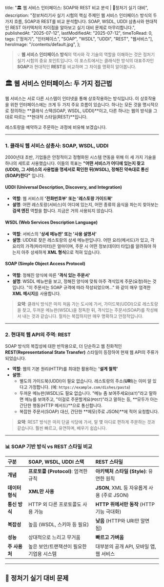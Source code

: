
  title: "🏛️ 웹 서비스 인터페이스: SOAP와 REST 비교 분석 | 🚀정처기 실기 대비",
  description:
    "정보처리기사 실기 시험의 핵심 주제인 웹 서비스 인터페이스 방식의 두 가지 흐름, SOAP과 REST를 비교 분석합니다. SOAP, WSDL, UDDI 삼총사와 현대적인 REST 아키텍처의 차이점을 알아보고 실기 대비 문제로 마무리합니다.",
  publishedAt: "2025-07-12",
  lastModifiedAt: "2025-07-12",
  timeToRead: 0,
  tags: ["정처기", "인터페이스", "SOAP", "WSDL", "UDDI", "REST", "웹서비스"],
  heroImage: "/contents/default.jpg",
};

> 💡 **웹 서비스 인터페이스 방식**의 역사와 각 기술의 역할을 이해하는 것은 정처기 실기 시험의 중요 포인트입니다. 이 포스트에서는 클래식한 방식의 대표주자인 **SOAP**과 현대적인 **REST**를 비교하며 그 차이를 명확히 알아봅니다.

## 🏛️ 웹 서비스 인터페이스: 두 가지 접근법

웹 서비스는 서로 다른 시스템이 인터넷을 통해 상호작용하는 방식입니다. 이 상호작용을 위한 인터페이스에는 크게 두 가지 주요 흐름이 있습니다. 하나는 모든 것을 명시적으로 정의하는 **클래식 스택(SOAP, WSDL, UDDI)**이고, 다른 하나는 웹의 방식을 그대로 따르는 **현대적 스타일(REST)**입니다.

레스토랑을 예약하고 주문하는 과정에 비유해 보겠습니다.

---

### 1. 클래식 웹 서비스 삼총사: SOAP, WSDL, UDDI

2000년대 초반, 기업들은 안정적이고 정형화된 시스템 연동을 위해 이 세 가지 기술을 하나의 세트로 사용했습니다. 이들의 목표는 **"어떤 서비스가 어디에 있는지 찾고(UDDI), 그 서비스의 사용법을 명세서로 확인한 뒤(WSDL), 정해진 약속대로 통신(SOAP)한다"** 입니다.

#### UDDI (Universal Description, Discovery, and Integration)

- **역할**: 웹 서비스의 **'전화번호부' 또는 '레스토랑 가이드북'**
- **설명**: 어떤 레스토랑(서비스)이 어디에 있는지, 어떤 종류의 음식을 파는지 찾아보는 **검색 엔진** 역할을 합니다. 지금은 거의 사용되지 않습니다.

#### WSDL (Web Services Description Language)

- **역할**: 서비스의 **'상세 메뉴판' 또는 '사용 설명서'**
- **설명**: UDDI로 찾은 레스토랑의 상세 메뉴판입니다. 어떤 요리(메서드)가 있고, 각 요리의 가격(파라미터)은 얼마이며, 주문 시 어떤 정보(데이터 타입)를 알려줘야 하는지 아주 상세하게 **XML 형식**으로 적혀 있습니다.

#### SOAP (Simple Object Access Protocol)

- **역할**: 정해진 양식에 따른 **'격식 있는 주문서'**
- **설명**: WSDL 메뉴판을 보고, 정해진 양식에 맞춰 아주 격식있게 주문(요청)하는 것입니다. "이 주문서는 SOAP 규격에 따라 작성되었으며..." 와 같이 매우 엄격한 **XML 메시지**를 사용합니다.

> **요약**: 클래식 방식은 마치 처음 가는 도시에 가서, 가이드북(UDDI)으로 레스토랑을 찾고, 두꺼운 메뉴판(WSDL)을 정독한 뒤, 격식있는 주문서(SOAP)를 작성해서 내는 것과 같습니다. 절차는 복잡하지만 매우 명확하고 안정적입니다.

---

### 2. 현대적 웹 API의 주역: REST

SOAP 방식의 복잡성에 대한 반작용으로, 더 단순하고 웹 친화적인 **REST(Representational State Transfer)** 스타일이 등장하여 현재 웹 API의 주류가 되었습니다.

- **역할**: 웹의 기본 원리(HTTP)를 최대한 활용하는 **'설계 철학'**
- **설명**:
  - 별도의 가이드북(UDDI)이 필요 없습니다. 레스토랑의 주소(**URI**)는 이미 알 있다고 가정합니다. (예: `https://example.com/dishes/pasta`)
  - 두꺼운 메뉴판(WSDL)도 필요 없습니다. "메뉴 좀 보여주세요(`GET`)"라고 말하면 메뉴를 보여주고, "이걸로 주문할게요(`POST`)"라고 말하는 등, **모두가 아는 간단한 행동(HTTP 메서드)**으로 통신합니다.
  - 복잡한 주문서(SOAP) 대신, 간단한 **메모(주로 JSON)**에 적어 요청합니다.

> **요약**: REST 방식은 마치 단골 식당에 가서, 말 몇 마디로 편하게 주문하는 것과 같습니다. 훨씬 빠르고, 유연하며, 배우기 쉽습니다.

---

### 📊 SOAP 기반 방식 vs REST 스타일 비교

| 구분            | **SOAP, WSDL, UDDI 스택**                 | **REST 스타일**                            |
| :-------------- | :---------------------------------------- | :----------------------------------------- |
| **개념**        | **프로토콜 (Protocol)**: 엄격한 규칙      | **아키텍처 스타일 (Style)**: 유연한 원칙   |
| **데이터 형식** | **XML만 사용**                            | **JSON**, XML 등 자유롭게 사용 (주로 JSON) |
| **통신 방식**   | HTTP 외 다른 프로토콜도 사용 가능         | **HTTP 위에서만 동작** (HTTP 기능 극대화)  |
| **복잡성**      | 높음 (WSDL, 스키마 등 필요)               | **낮음** (HTTP와 URI만 알면 됨)            |
| **성능**        | 상대적으로 느리고 무거움                  | **빠르고 가벼움**                          |
| **주 사용처**   | 높은 보안/트랜잭션이 필요한 기업용 시스템 | 대부분의 공개 API, 모바일 앱, 웹 서비스    |

---

## 📝 정처기 실기 대비 문제

<ProblemAnswer
  problem="웹 서비스의 명세, 즉 서비스가 제공하는 기능, 파라미터, 데이터 타입 등을 XML 형식으로 상세하게 기술하는 언어는 무엇인가?"
  correctAnswer="WSDL"
/>

<ProblemAnswer
  problem="HTTP, SMTP 등 위에서 XML 기반의 메시지를 교환하여 원격 프로시저를 호출하는, 매우 엄격한 규칙을 가진 프로토콜은 무엇인가?"
  correctAnswer="SOAP"
/>

<ProblemAnswer
  problem="URI를 통해 자원을 식별하고, HTTP 메서드를 통해 해당 자원에 대한 행위를 표현하는 원칙을 기반으로 하는 소프트웨어 아키텍처 스타일은 무엇인가?"
  correctAnswer="REST"
/>

<ProblemAnswer
  problem="과거 웹 서비스를 검색하고 등록하기 위해 사용되었던, 웹 서비스의 '전화번호부' 역할을 했던 기술은 무엇인가?"
  correctAnswer="UDDI"
/>

<ProblemAnswer
  problem="SOAP과 비교했을 때, REST가 가지는 주요 장점으로 더 가볍고 빠른 데이터 교환 가능하게 하는 주된 데이터 형식은 무엇인가?"
  correctAnswer="JSON"
/>
